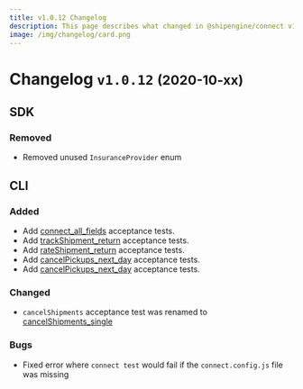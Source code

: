```yaml
---
title: v1.0.12 Changelog
description: This page describes what changed in @shipengine/connect v1.0.12
image: /img/changelog/card.png
---
```


Changelog `v1.0.12` <small>(2020-10-xx)</small>
=========================================================

SDK
---------------------------------------
### Removed
* Removed unused `InsuranceProvider` enum

CLI
----------------------------
### Added
* Add [connect_all_fields](../docs/carrier-app/tests/connect/connect-all-fields) acceptance tests.
* Add [trackShipment_return](../docs/carrier-app/tests/track-shipment/track-shipment-return) acceptance tests.
* Add [rateShipment_return](../docs/carrier-app/tests/track-shipment/rate-shipment-return) acceptance tests.
* Add [cancelPickups_next_day](../docs/carrier-app/tests/cancel-pickup/cancel-pickups-next-day) acceptance tests.
* Add [cancelPickups_next_day](../docs/carrier-app/tests/cancel-pickup/cancel-pickups-next-day) acceptance tests.

### Changed
* `cancelShipments` acceptance test was renamed to [cancelShipments_single](../docs/carrier-app/tests/cancel-shipmentkup/cancel-shipments-single)


### Bugs
* Fixed error where `connect test` would fail if the `connect.config.js` file was missing